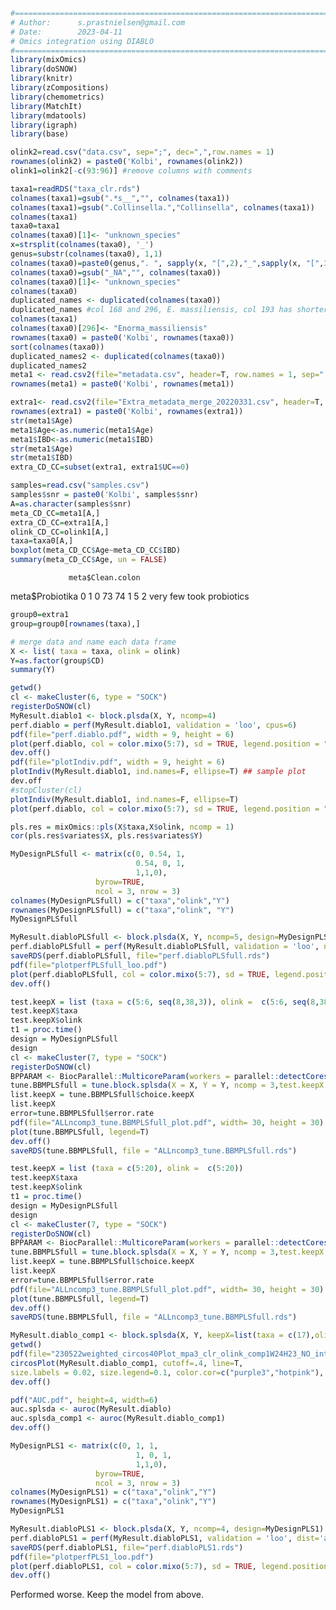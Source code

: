 
```r
#=======================================================================================
# Author:      s.prastnielsen@gmail.com
# Date:        2023-04-11
# Omics integration using DIABLO
#=======================================================================================
library(mixOmics)
library(doSNOW)
library(knitr)
library(zCompositions)
library(chemometrics)
library(MatchIt)
library(mdatools)
library(igraph)
library(base)
```
```r
olink2=read.csv("data.csv", sep=";", dec=",",row.names = 1)
rownames(olink2) = paste0('Kolbi', rownames(olink2))
olink1=olink2[-c(93:96)] #remove columns with comments

taxa1=readRDS("taxa_clr.rds")
colnames(taxa1)=gsub(".*s__","", colnames(taxa1))
colnames(taxa1)=gsub(".Collinsella.","Collinsella", colnames(taxa1))
colnames(taxa1)
taxa0=taxa1
colnames(taxa0)[1]<- "unknown_species"
x=strsplit(colnames(taxa0), '_')
genus=substr(colnames(taxa0), 1,1)
colnames(taxa0)=paste0(genus,". ", sapply(x, "[",2),"_",sapply(x, "[",3),"_",sapply(x, "[",4),"_",sapply(x, "[",5))
colnames(taxa0)=gsub("_NA","", colnames(taxa0))
colnames(taxa0)[1]<- "unknown_species"
colnames(taxa0)
duplicated_names <- duplicated(colnames(taxa0))
duplicated_names #col 168 and 296, E. massiliensis, col 193 has shorter original name: "Enorma_massiliensis"
colnames(taxa1)
colnames(taxa0)[296]<- "Enorma_massiliensis"
rownames(taxa0) = paste0('Kolbi', rownames(taxa0))
sort(colnames(taxa0))
duplicated_names2 <- duplicated(colnames(taxa0))
duplicated_names2
meta1 <- read.csv2(file="metadata.csv", header=T, row.names = 1, sep=",")
rownames(meta1) = paste0('Kolbi', rownames(meta1))

extra1<- read.csv2(file="Extra_metadata_merge_20220331.csv", header=T, row.names = 1, sep=",")
rownames(extra1) = paste0('Kolbi', rownames(extra1))
str(meta1$Age)
meta1$Age<-as.numeric(meta1$Age)
meta1$IBD<-as.numeric(meta1$IBD)
str(meta1$Age)
str(meta1$IBD)
extra_CD_CC=subset(extra1, extra1$UC==0)

samples=read.csv("samples.csv")
samples$snr = paste0('Kolbi', samples$snr)
A=as.character(samples$snr)
meta_CD_CC=meta1[A,]
extra_CD_CC=extra1[A,]
olink_CD_CC=olink1[A,]
taxa=taxa0[A,]
boxplot(meta_CD_CC$Age~meta_CD_CC$IBD)
summary(meta_CD_CC$Age, un = FALSE)
```
                 meta$Clean.colon
meta$Probiotika  0  1
              0 73 74
              1  5  2
              very few took probiotics
```r
group0=extra1
group=group0[rownames(taxa),]
```

```r
# merge data and name each data frame
X <- list( taxa = taxa, olink = olink)
Y=as.factor(group$CD)
summary(Y)
```
```r
getwd()
cl <- makeCluster(6, type = "SOCK")
registerDoSNOW(cl)
MyResult.diablo1 <- block.plsda(X, Y, ncomp=4)
perf.diablo = perf(MyResult.diablo1, validation = 'loo', cpus=6)
pdf(file="perf.diablo.pdf", width = 9, height = 6)
plot(perf.diablo, col = color.mixo(5:7), sd = TRUE, legend.position = "horizontal")
dev.off()
pdf(file="plotIndiv.pdf", width = 9, height = 6)
plotIndiv(MyResult.diablo1, ind.names=F, ellipse=T) ## sample plot
dev.off
#stopCluster(cl)
plotIndiv(MyResult.diablo1, ind.names=F, ellipse=T)
plot(perf.diablo, col = color.mixo(5:7), sd = TRUE, legend.position = "horizontal")
```

```r
pls.res = mixOmics::pls(X$taxa,X$olink, ncomp = 1)
cor(pls.res$variates$X, pls.res$variates$Y)
```
 
```r
MyDesignPLSfull <- matrix(c(0, 0.54, 1,
                            0.54, 0, 1,
                            1,1,0),
                   byrow=TRUE,
                   ncol = 3, nrow = 3)
colnames(MyDesignPLSfull) = c("taxa","olink","Y")
rownames(MyDesignPLSfull) = c("taxa","olink", "Y")
MyDesignPLSfull
```

```r
MyResult.diabloPLSfull <- block.plsda(X, Y, ncomp=5, design=MyDesignPLSfull)
perf.diabloPLSfull = perf(MyResult.diabloPLSfull, validation = 'loo', nrepeats=20, folds=50,dist='all', cpus=7)
saveRDS(perf.diabloPLSfull, file="perf.diabloPLSfull.rds")
pdf(file="plotperfPLSfull_loo.pdf")
plot(perf.diabloPLSfull, col = color.mixo(5:7), sd = TRUE, legend.position = "horizontal")
dev.off()
```

```r
test.keepX = list (taxa = c(5:6, seq(8,38,3)), olink =  c(5:6, seq(8,38,3)))
test.keepX$taxa
test.keepX$olink
t1 = proc.time()
design = MyDesignPLSfull
design 
cl <- makeCluster(7, type = "SOCK")
registerDoSNOW(cl)
BPPARAM <- BiocParallel::MulticoreParam(workers = parallel::detectCores()-2)
tune.BBMPLSfull = tune.block.splsda(X = X, Y = Y, ncomp = 3,test.keepX = test.keepX, design = design, validation = 'loo',nrepeats=20,folds=50,dist = "centroids.dist", BPPARAM=BPPARAM)
list.keepX = tune.BBMPLSfull$choice.keepX
list.keepX
error=tune.BBMPLSfull$error.rate
pdf(file="ALLncomp3_tune.BBMPLSfull_plot.pdf", width= 30, height = 30)
plot(tune.BBMPLSfull, legend=T)
dev.off()
saveRDS(tune.BBMPLSfull, file = "ALLncomp3_tune.BBMPLSfull.rds")
```

```r
test.keepX = list (taxa = c(5:20), olink =  c(5:20))
test.keepX$taxa
test.keepX$olink
t1 = proc.time()
design = MyDesignPLSfull
design 
cl <- makeCluster(7, type = "SOCK")
registerDoSNOW(cl)
BPPARAM <- BiocParallel::MulticoreParam(workers = parallel::detectCores()-2)
tune.BBMPLSfull = tune.block.splsda(X = X, Y = Y, ncomp = 3,test.keepX = test.keepX, design = design, validation = 'loo',dist = "centroids.dist", BPPARAM=BPPARAM)
list.keepX = tune.BBMPLSfull$choice.keepX
list.keepX
error=tune.BBMPLSfull$error.rate
pdf(file="ALLncomp3_tune.BBMPLSfull_plot.pdf", width= 30, height = 30)
plot(tune.BBMPLSfull, legend=T)
dev.off()
saveRDS(tune.BBMPLSfull, file = "ALLncomp3_tune.BBMPLSfull.rds")
```

```r
MyResult.diablo_comp1 <- block.splsda(X, Y, keepX=list(taxa = c(17),olink = c(6)), ncomp=1, design = MyDesignPLSfull)
getwd()
pdf(file="230522weighted_circos40Plot_mpa3_clr_olink_comp1W24H23_NO_intralinks_for_pub.pdf", width = 24, height = 23)
circosPlot(MyResult.diablo_comp1, cutoff=.4, line=T,
size.labels = 0.02, size.legend=0.1, color.cor=c("purple3","hotpink"), color.blocks = c("yellow2", "grey70"), size.variables = 2.8, legend=T, linkWidth = c(0.5,20),showIntraLinks = F,var.adj = -0.33,block.labels.adj = 1)
dev.off()

pdf("AUC.pdf", height=4, width=6)
auc.splsda <- auroc(MyResult.diablo)
auc.splsda_comp1 <- auroc(MyResult.diablo_comp1)
dev.off()
```

```r
MyDesignPLS1 <- matrix(c(0, 1, 1,
                            1, 0, 1,
                            1,1,0),
                   byrow=TRUE,
                   ncol = 3, nrow = 3)
colnames(MyDesignPLS1) = c("taxa","olink","Y")
rownames(MyDesignPLS1) = c("taxa","olink","Y")
MyDesignPLS1

MyResult.diabloPLS1 <- block.plsda(X, Y, ncomp=4, design=MyDesignPLS1)
perf.diabloPLS1 = perf(MyResult.diabloPLS1, validation = 'loo', dist='all', cpus=7)
saveRDS(perf.diabloPLS1, file="perf.diabloPLS1.rds")
pdf(file="plotperfPLS1_loo.pdf")
plot(perf.diabloPLS1, col = color.mixo(5:7), sd = TRUE, legend.position = "horizontal")
dev.off()
```
Performed worse. Keep the model from above.

